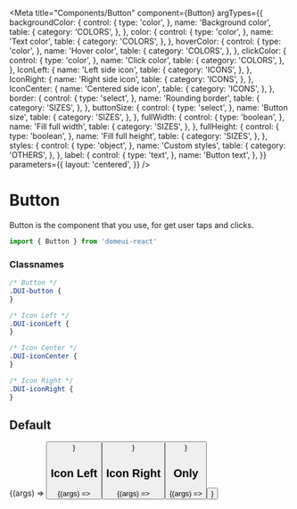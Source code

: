 
<Meta
  title="Components/Button"
  component={Button}
  argTypes={{
    backgroundColor: {
      control: {
        type: 'color',
      },
      name: 'Background color',
      table: {
        category: 'COLORS',
      },
    },
    color: {
      control: {
        type: 'color',
      },
      name: 'Text color',
      table: {
        category: 'COLORS',
      },
    },
    hoverColor: {
      control: {
        type: 'color',
      },
      name: 'Hover color',
      table: {
        category: 'COLORS',
      },
    },
    clickColor: {
      control: {
        type: 'color',
      },
      name: 'Click color',
      table: {
        category: 'COLORS',
      },
    },
    IconLeft: {
      name: 'Left side icon',
      table: {
        category: 'ICONS',
      },
    },
    IconRight: {
      name: 'Right side icon',
      table: {
        category: 'ICONS',
      },
    },
    IconCenter: {
      name: 'Centered side icon',
      table: {
        category: 'ICONS',
      },
    },
    border: {
      control: {
        type: 'select',
      },
      name: 'Rounding border',
      table: {
        category: 'SIZES',
      },
    },
    buttonSize: {
      control: {
        type: 'select',
      },
      name: 'Button size',
      table: {
        category: 'SIZES',
      },
    },
    fullWidth: {
      control: {
        type: 'boolean',
      },
      name: 'Fill full width',
      table: {
        category: 'SIZES',
      },
    },
    fullHeight: {
      control: {
        type: 'boolean',
      },
      name: 'Fill full height',
      table: {
        category: 'SIZES',
      },
    },
    styles: {
      control: {
        type: 'object',
      },
      name: 'Custom styles',
      table: {
        category: 'OTHERS',
      },
    },
    label: {
      control: {
        type: 'text',
      },
      name: 'Button text',
    },
  }}
  parameters={{
    layout: 'centered',
  }}
/>

# Button

Button is the component that you use, for get user taps and clicks.

```js
import { Button } from 'domeui-react'
```

### Classnames

```css
/* Button */
.DUI-button {
}

/* Icon Left */
.DUI-iconLeft {
}

/* Icon Center */
.DUI-iconCenter {
}

/* Icon Right */
.DUI-iconRight {
}
```

## Default

<Canvas columns={2} withSource="open" withToolbar>
  <Story
    name="Default"
    args={{ ...Button.defaultProps, label: 'Button default' }}
  >
    {(args) => <Button {...args} />}
  </Story>
</Canvas>

<ArgsTable story="Default" />

## Icon Left

<Canvas>
  <Story
    name="Icon Left"
    args={{
      ...Button.defaultProps,
      label: 'Press me',
      IconLeft: 'FaArrowLeft',
    }}
  >
    {(args) => <Button {...args} />}
  </Story>
</Canvas>

## Icon Right

<Canvas>
  <Story
    name="Icon Right"
    args={{
      ...Button.defaultProps,
      label: 'Press me',
      IconRight: 'ArrowRight',
    }}
  >
    {(args) => <Button {...args} />}
  </Story>
</Canvas>

## Only

<Canvas>
  <Story
    name="Only Icon"
    args={{
      ...Button.defaultProps,
      border: 'full',
      buttonSize: 'circle',
      IconCenter: 'ArrowUp',
    }}
  >
    {(args) => <Button {...args} />}
  </Story>
</Canvas>
